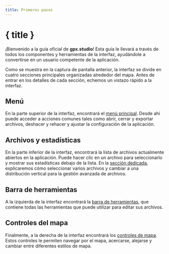 ```yaml
---
title: Primeros pasos
---
```


<script lang="ts">
</script>

# { title }

¡Bienvenido a la guía oficial de **gpx.studio**!
Esta guía le llevará a través de todos los componentes y herramientas de la interfaz, ayudándole a convertirse en un usuario competente de la aplicación.

<DocsImage src={interfaceScreenshot} alt="La interfaz de gpx.studio." />

Como se muestra en la captura de pantalla anterior, la interfaz se divide en cuatro secciones principales organizadas alrededor del mapa. 
Antes de entrar en los detalles de cada sección, echemos un vistazo rápido a la interfaz.

## Menú

En la parte superior de la interfaz, encontrará el [menú principal](./menu).
Desde ahí puede acceder a acciones comunes tales como abrir, cerrar y exportar archivos, deshacer y rehacer y ajustar la configuración de la aplicación.

## Archivos y estadísticas

En la parte inferior de la interfaz, encontrará la lista de archivos actualmente abiertos en la aplicación.
Puede hacer clic en un archivo para seleccionarlo y mostrar sus estadísticas debajo de la lista.
En la [sección dedicada](./files-and-stats), explicaremos cómo seleccionar varios archivos y cambiar a una distribución vertical para la gestión avanzada de archivos.

## Barra de herramientas

A la izquierda de la interfaz encontrará la [barra de herramientas](./toolbar), que contiene todas las herramientas que puede utilizar para editar sus archivos.

## Controles del mapa

Finalmente, a la derecha de la interfaz encontrará los [controles de mapa](./map-controls).
Estos controles le permiten navegar por el mapa, acercarse, alejarse y cambiar entre diferentes estilos de mapa.

